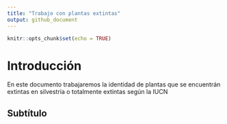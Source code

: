 ```yaml
---
title: "Trabajo con plantas extintas"
output: github_document
---
```


```r
knitr::opts_chunk$set(echo = TRUE)
```

# Introducción
En este documento trabajaremos la identidad de plantas que se encuentrán 
extintas en silvestría o totalmente extintas según la IUCN

## Subtítulo